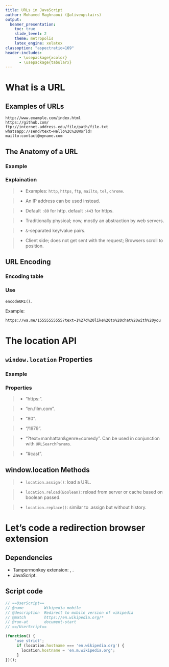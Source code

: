 ```yaml
---
title: URLs in JavaScript
author: Mohamed Maghraoui (@aliveupstairs)
output:
  beamer_presentation:
    toc: true
    slide_level: 2
    theme: metropolis
    latex_engine: xelatex
classoption: "aspectratio=169"
header-includes:
      - \usepackage{xcolor}
      - \usepackage{tabularx}
---
```


# What is a URL

## Examples of URLs

<!-- these URLs can be typed into your browser's address bar to tell it to load the associated page (resource) -->

```
http://www.example.com/index.html
https://github.com/
ftp://internet.address.edu/file/path/file.txt
whatsapp://send?text=Hello%2C%20World!
mailto:contact@myname.com
```

## The Anatomy of a URL

### Example

\begin{center}
  \colorbox{blue!40}{\strut https://}\colorbox{red!40}{\strut en.film.com}\colorbox{orange!40}{\strut :443}\colorbox{teal!40}{\strut /main/func/search.php}\colorbox{yellow!60}{\strut ?text=manhattan\&genre=comedy}\colorbox{purple!40}{\strut \#cast}
\end{center}

### Explaination

> - \colorbox{blue!40}{Protocol/scheme\text{*}} Examples: `http`, `https`, `ftp`, `mailto`, `tel`, `chrome`. <!-- the last protocol is custom -->

> - \colorbox{red!40}{Domain name\text{*}} An IP address can be used instead.

> - \colorbox{orange!40}{Port} Default `:80` for http. default `:443` for https.

> - \colorbox{teal!40}{Path} Traditionally physical; now, mostly an abstraction by web servers.

> - \colorbox{yellow!60}{Parameters/query/search} `&`-separated key/value pairs.

> - \colorbox{purple!40}{Fragment/hash} Client side; does not get sent with the request; Browsers scroll to position.

## URL Encoding

### Encoding table

\begin{tabularx}{\textwidth}{ |X|X|X|X|X|X|X|X|X|X| }
  \hline
   space & ! & \# & \$ & \% & \& & ' & ( & ) & *  \\
  \hline
   \%20 & \%21 & \%23 & \%24 & \%25 & \%26 & \%27 & \%28 & \%29 & \%2A \\
  \hline
\end{tabularx}

\begin{tabularx}{\textwidth}{ |X|X|X|X|X|X|X|X|X|X| }
  \hline
   + & , & / & : & ; & = & ? & @ & [ & ] \\
  \hline
   \%2B & \%2C & \%2F & \%3A & \%3B & \%3D & \%3F & \%40 & \%5B & \%5D \\
  \hline
\end{tabularx}

### Use

`encodeURI()`.

Example:

```
https://wa.me/15555555555?text=I%27d%20like%20to%20chat%20with%20you
```

# The location API

## `window.location` Properties

### Example

\begin{center}
  \colorbox{blue!40}{\strut http://}\colorbox{red!40}{\strut en.film.com}\colorbox{orange!40}{\strut :80}\colorbox{teal!40}{\strut /1979}\colorbox{yellow!60}{\strut ?text=manhattan\&genre=comedy}\colorbox{purple!40}{\strut \#cast}
\end{center}

### Properties

> - \colorbox{blue!40}{location.protocol:} "https:".

> - \colorbox{red!40}{location.hostname:} "en.film.com".

> - \colorbox{orange!40}{location.port:} "80".

> - \colorbox{teal!40}{location.path\text{*}:} "/1979".

> - \colorbox{yellow!60}{location.search:} "?text=manhattan\&genre=comedy". Can be used in conjunction with `URLSearchParams`.

> - \colorbox{purple!40}{location.hash:} "#cast".

## window.location Methods

> - `location.assign()`: load a URL.

> - `location.reload(Boolean)`: reload from server or cache based on boolean passed.

> - `location.replace()`: similar to .assign but without history.

# Let's code a redirection browser extension

## Dependencies

- Tampermonkey extension: [\underline{chromium}](https://chrome.google.com/webstore/detail/tampermonkey/dhdgffkkebhmkfjojejmpbldmpobfkfo), [\underline{firefox}](https://addons.mozilla.org/en-US/firefox/addon/tampermonkey/).
- JavaScript.

## Script code

```js
// ==UserScript==
// @name         Wikipedia mobile
// @description  Redirect to mobile version of wikipedia
// @match        https://en.wikipedia.org/*
// @run-at       document-start
// ==/UserScript==

(function() {
    'use strict';
     if (location.hostname === 'en.wikipedia.org') {
       location.hostname = 'en.m.wikipedia.org';
     }
})();
```

##

\begin{center}
\Huge{Do you wish to add anything?}
\end{center}

##

\begin{center}
you can find the slides at: \underline{https://github.com/aliveupstairs/talks}\\
\Huge{Thank You}
\end{center}
